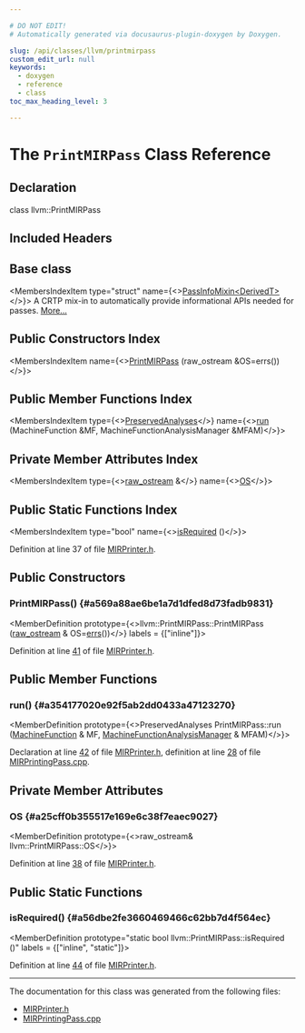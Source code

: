 ```yaml
---

# DO NOT EDIT!
# Automatically generated via docusaurus-plugin-doxygen by Doxygen.

slug: /api/classes/llvm/printmirpass
custom_edit_url: null
keywords:
  - doxygen
  - reference
  - class
toc_max_heading_level: 3

---
```





# The `PrintMIRPass` Class Reference

<DoxygenPage pluginConfig={pluginConfig}>



## Declaration

<CodeBlock>class llvm::PrintMIRPass</CodeBlock>

## Included Headers

<IncludesList>
<IncludesListItem
  filePath="llvm/CodeGen/MIRPrinter.h"
  permalink="/docs/api/files/include/include/llvm/include/llvm/codegen/mirprinter-h"
  isLocal="true" />
</IncludesList>

## Base class

<MembersIndex>

<MembersIndexItem
  type="struct"
  name={<><a href="/docs/api/structs/llvm/passinfomixin">PassInfoMixin&lt;DerivedT&gt;</a></>}>
A CRTP mix-in to automatically provide informational APIs needed for passes. <a href="/docs/api/structs/llvm/passinfomixin/#details">More...</a>
</MembersIndexItem>

</MembersIndex>

## Public Constructors Index

<MembersIndex>

<MembersIndexItem
  name={<><a href="#a569a88ae6be1a7d1dfed8d73fadb9831">PrintMIRPass</a> (raw&#95;ostream &amp;OS=errs())</>}>
</MembersIndexItem>

</MembersIndex>

## Public Member Functions Index

<MembersIndex>

<MembersIndexItem
  type={<><a href="/docs/api/classes/llvm/preservedanalyses">PreservedAnalyses</a></>}
  name={<><a href="#a354177020e92f5ab2dd0433a47123270">run</a> (MachineFunction &amp;MF, MachineFunctionAnalysisManager &amp;MFAM)</>}>
</MembersIndexItem>

</MembersIndex>

## Private Member Attributes Index

<MembersIndex>

<MembersIndexItem
  type={<><a href="/docs/api/classes/llvm/raw-ostream">raw&#95;ostream</a> &amp;</>}
  name={<><a href="#a25cff0b355517e169e6c38f7eaec9027">OS</a></>}>
</MembersIndexItem>

</MembersIndex>

## Public Static Functions Index

<MembersIndex>

<MembersIndexItem
  type="bool"
  name={<><a href="#a56dbe2fe3660469466c62bb7d4f564ec">isRequired</a> ()</>}>
</MembersIndexItem>

</MembersIndex>


Definition at line 37 of file <a href="/docs/api/files/include/include/llvm/include/llvm/codegen/mirprinter-h">MIRPrinter.h</a>.

<SectionDefinition>

## Public Constructors

### PrintMIRPass() {#a569a88ae6be1a7d1dfed8d73fadb9831}

<MemberDefinition
  prototype={<>llvm::PrintMIRPass::PrintMIRPass (<a href="/docs/api/classes/llvm/raw-ostream">raw&#95;ostream</a> &amp; OS=<a href="/docs/api/namespaces/llvm/#a9a7b5c68c90f85baaedaa854cc5002cc">errs</a>())</>}
  labels = {["inline"]}>

Definition at line <a href="/docs/api/files/include/include/llvm/include/llvm/codegen/mirprinter-h/#l00041">41</a> of file <a href="/docs/api/files/include/include/llvm/include/llvm/codegen/mirprinter-h">MIRPrinter.h</a>.
</MemberDefinition>

</SectionDefinition>

<SectionDefinition>

## Public Member Functions

### run() {#a354177020e92f5ab2dd0433a47123270}

<MemberDefinition
  prototype={<>PreservedAnalyses PrintMIRPass::run (<a href="/docs/api/classes/llvm/machinefunction">MachineFunction</a> &amp; MF, <a href="/docs/api/namespaces/llvm/#a064825a8817522ca733ac413a7122d36">MachineFunctionAnalysisManager</a> &amp; MFAM)</>}>

Declaration at line <a href="/docs/api/files/include/include/llvm/include/llvm/codegen/mirprinter-h/#l00042">42</a> of file <a href="/docs/api/files/include/include/llvm/include/llvm/codegen/mirprinter-h">MIRPrinter.h</a>, definition at line <a href="/docs/api/files/lib/lib/codegen/mirprintingpass-cpp/#l00028">28</a> of file <a href="/docs/api/files/lib/lib/codegen/mirprintingpass-cpp">MIRPrintingPass.cpp</a>.
</MemberDefinition>

</SectionDefinition>

<SectionDefinition>

## Private Member Attributes

### OS {#a25cff0b355517e169e6c38f7eaec9027}

<MemberDefinition
  prototype={<>raw&#95;ostream&amp; llvm::PrintMIRPass::OS</>}>

Definition at line <a href="/docs/api/files/include/include/llvm/include/llvm/codegen/mirprinter-h/#l00038">38</a> of file <a href="/docs/api/files/include/include/llvm/include/llvm/codegen/mirprinter-h">MIRPrinter.h</a>.
</MemberDefinition>

</SectionDefinition>

<SectionDefinition>

## Public Static Functions

### isRequired() {#a56dbe2fe3660469466c62bb7d4f564ec}

<MemberDefinition
  prototype="static bool llvm::PrintMIRPass::isRequired ()"
  labels = {["inline", "static"]}>

Definition at line <a href="/docs/api/files/include/include/llvm/include/llvm/codegen/mirprinter-h/#l00044">44</a> of file <a href="/docs/api/files/include/include/llvm/include/llvm/codegen/mirprinter-h">MIRPrinter.h</a>.
</MemberDefinition>

</SectionDefinition>

<hr/>

The documentation for this class was generated from the following files:

<ul>
<li><a href="/docs/api/files/include/include/llvm/include/llvm/codegen/mirprinter-h">MIRPrinter.h</a></li>
<li><a href="/docs/api/files/lib/lib/codegen/mirprintingpass-cpp">MIRPrintingPass.cpp</a></li>
</ul>

</DoxygenPage>
